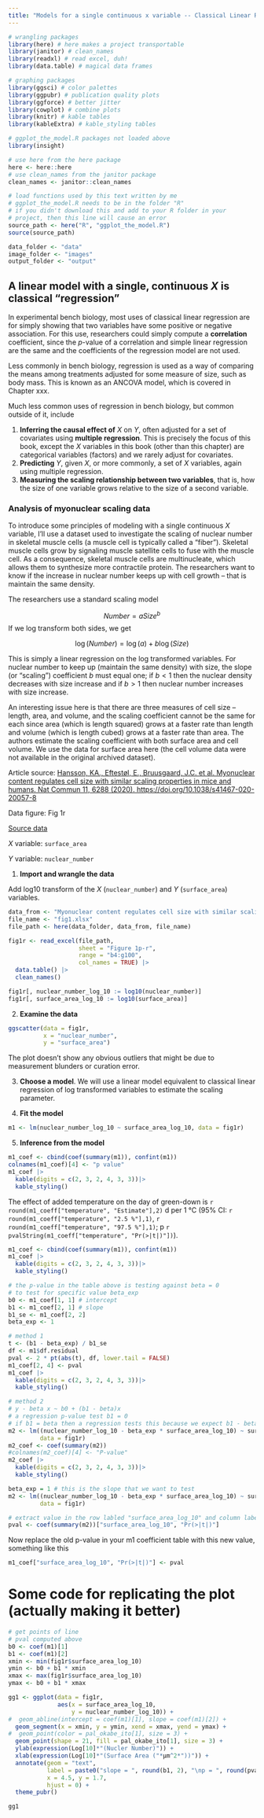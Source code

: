 ```yaml
---
title: "Models for a single continuous x variable -- Classical Linear Regression"
---
```


```r
# wrangling packages
library(here) # here makes a project transportable
library(janitor) # clean_names
library(readxl) # read excel, duh!
library(data.table) # magical data frames

# graphing packages
library(ggsci) # color palettes
library(ggpubr) # publication quality plots
library(ggforce) # better jitter
library(cowplot) # combine plots
library(knitr) # kable tables
library(kableExtra) # kable_styling tables

# ggplot_the_model.R packages not loaded above
library(insight)

# use here from the here package
here <- here::here
# use clean_names from the janitor package
clean_names <- janitor::clean_names

# load functions used by this text written by me
# ggplot_the_model.R needs to be in the folder "R"
# if you didn't download this and add to your R folder in your
# project, then this line will cause an error
source_path <- here("R", "ggplot_the_model.R")
source(source_path)

data_folder <- "data"
image_folder <- "images"
output_folder <- "output"

```

## A linear model with a single, continuous *X* is classical "regression"

In experimental bench biology, most uses of classical linear regression are for simply showing that two variables have some positive or negative association. For this use, researchers could simply compute a **correlation** coefficient, since the *p*-value of a correlation and simple linear regression are the same and the coefficients of the regression model are not used.

Less commonly in bench biology, regression is used as a way of comparing the means among treatments adjusted for some measure of size, such as body mass. This is known as an ANCOVA model, which is covered in Chapter xxx.

Much less common uses of regression in bench biology, but common outside of it, include

1.  **Inferring the causal effect of** $X$ on $Y$, often adjusted for a set of covariates using **multiple regression**. This is precisely the focus of this book, except the $X$ variables in this book (other than this chapter) are categorical variables (factors) and we rarely adjust for covariates.
2.  **Predicting** $Y$, given $X$, or more commonly, a set of $X$ variables, again using multiple regression.
3.  **Measuring the scaling relationship between two variables**, that is, how the size of one variable grows relative to the size of a second variable.

### Analysis of myonuclear scaling data

To introduce some principles of modeling with a single continuous $X$ variable, I'll use a dataset used to investigate the scaling of nuclear number in skeletal muscle cells (a muscle cell is typically called a "fiber"). Skeletal muscle cells grow by signaling muscle satellite cells to fuse with the muscle cell. As a consequence, skeletal muscle cells are multinucleate, which allows them to synthesize more contractile protein. The researchers want to know if the increase in nuclear number keeps up with cell growth -- that is maintain the same density.

The researchers use a standard scaling model

$$Number = aSize^b$$ If we log transform both sides, we get

$$\log(Number) = \log(a) + b \log(Size)$$

This is simply a linear regression on the log transformed variables. For nuclear number to keep up (maintain the same density) with size, the slope (or "scaling") coefficient $b$ must equal one; if $b < 1$ then the nuclear density decreases with size increase and if $b > 1$ then nuclear number increases with size increase.

An interesting issue here is that there are three measures of cell size -- length, area, and volume, and the scaling coefficient cannot be the same for each since area (which is length squared) grows at a faster rate than length and volume (which is length cubed) grows at a faster rate than area. The authors estimate the scaling coefficient with both surface area and cell volume. We use the data for surface area here (the cell volume data were not available in the original archived dataset).

Article source: [Hansson, KA., Eftestøl, E., Bruusgaard, J.C. et al. Myonuclear content regulates cell size with similar scaling properties in mice and humans. Nat Commun 11, 6288 (2020). https://doi.org/10.1038/s41467-020-20057-8](https://www.nature.com/articles/s41467-020-20057-8){target="_blank"}

Data figure: Fig 1r

[Source data](https://www.nature.com/articles/s41467-020-20057-8#Sec19){target="_blank"}

$X$ variable: $\texttt{surface_area}$

$Y$ variable: $\texttt{nuclear_number}$

1.  **Import and wrangle the data**

Add log10 transform of the *X* ($\texttt{nuclear_number}$) and *Y* ($\texttt{surface_area}$) variables.

```r
data_from <- "Myonuclear content regulates cell size with similar scaling properties in mice and humans"
file_name <- "fig1.xlsx"
file_path <- here(data_folder, data_from, file_name)

fig1r <- read_excel(file_path,
                    sheet = "Figure 1p-r",
                    range = "b4:g100",
                    col_names = TRUE) |>
  data.table() |>
  clean_names()

fig1r[, nuclear_number_log_10 := log10(nuclear_number)]
fig1r[, surface_area_log_10 := log10(surface_area)]
```

2.  **Examine the data**

```r
ggscatter(data = fig1r,
          x = "nuclear_number",
          y = "surface_area")
```

The plot doesn't show any obvious outliers that might be due to measurement blunders or curation error.

3.  **Choose a model**. We will use a linear model equivalent to classical linear regression of log transformed variables to estimate the scaling parameter.

4.  **Fit the model**

```r
m1 <- lm(nuclear_number_log_10 ~ surface_area_log_10, data = fig1r)
```

5.  **Inference from the model**

```r
m1_coef <- cbind(coef(summary(m1)), confint(m1))
colnames(m1_coef)[4] <- "p value"
m1_coef |>
  kable(digits = c(2, 3, 2, 4, 3, 3))|>
  kable_styling()
```

The effect of added temperature on the day of green-down is `r round(m1_coeff["temperature", "Estimate"],2)` d per 1 °C (95% CI: `r round(m1_coeff["temperature", "2.5 %"],1)`, `r round(m1_coeff["temperature", "97.5 %"],1)`; p `r pvalString(m1_coeff["temperature", "Pr(>|t|)"])`).

```r
m1_coef <- cbind(coef(summary(m1)), confint(m1))
m1_coef |>
  kable(digits = c(2, 3, 2, 4, 3, 3))|>
  kable_styling()

# the p-value in the table above is testing against beta = 0
# to test for specific value beta_exp
b0 <- m1_coef[1, 1] # intercept
b1 <- m1_coef[2, 1] # slope
b1_se <- m1_coef[2, 2]
beta_exp <- 1

# method 1
t <- (b1 - beta_exp) / b1_se
df <- m1$df.residual
pval <- 2 * pt(abs(t), df, lower.tail = FALSE)
m1_coef[2, 4] <- pval
m1_coef |>
  kable(digits = c(2, 3, 2, 4, 3, 3))|>
  kable_styling()

# method 2
# y - beta x ~ b0 + (b1 - beta)x
# a regression p-value test b1 = 0
# if b1 = beta then a regression tests this because we expect b1 - beta = 0
m2 <- lm((nuclear_number_log_10 - beta_exp * surface_area_log_10) ~ surface_area_log_10,
         data = fig1r)
m2_coef <- coef(summary(m2))
#colnames(m2_coef)[4] <- "P-value"
m2_coef |>
  kable(digits = c(2, 3, 2, 4, 3, 3))|>
  kable_styling()


```

```r
beta_exp = 1 # this is the slope that we want to test
m2 <- lm((nuclear_number_log_10 - beta_exp * surface_area_log_10) ~ surface_area_log_10,
         data = fig1r)
```

```r
# extract value in the row labled "surface_area_log_10" and column labeled "Pr(>|t|)"
pval <- coef(summary(m2))["surface_area_log_10", "Pr(>|t|)"]
```

Now replace the old p-value in your m1 coefficient table with this new value, something like this

```r
m1_coef["surface_area_log_10", "Pr(>|t|)"] <- pval
```

# Some code for replicating the plot (actually making it better)

```r
# get points of line
# pval computed above
b0 <- coef(m1)[1]
b1 <- coef(m1)[2]
xmin <- min(fig1r$surface_area_log_10)
ymin <- b0 + b1 * xmin
xmax <- max(fig1r$surface_area_log_10)
ymax <- b0 + b1 * xmax

gg1 <- ggplot(data = fig1r,
              aes(x = surface_area_log_10,
                  y = nuclear_number_log_10)) +
#  geom_abline(intercept = coef(m1)[1], slope = coef(m1)[2]) +
  geom_segment(x = xmin, y = ymin, xend = xmax, yend = ymax) +
#  geom_point(color = pal_okabe_ito[1], size = 3) +
  geom_point(shape = 21, fill = pal_okabe_ito[1], size = 3) +
  ylab(expression(Log[10]*"(Nucler Number)")) +
  xlab(expression(Log[10]*"(Surface Area ("*µm^2*"))")) +
  annotate(geom = "text",
           label = paste0("slope = ", round(b1, 2), "\np = ", round(pval, 4)),
           x = 4.5, y = 1.7,
           hjust = 0) +
  theme_pubr()

gg1
```
